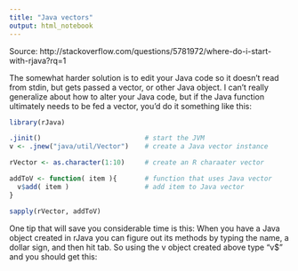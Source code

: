 ```yaml
---
title: "Java vectors"
output: html_notebook
---
```


Source: http://stackoverflow.com/questions/5781972/where-do-i-start-with-rjava?rq=1

The somewhat harder solution is to edit your Java code so it doesn't read from
stdin, but gets passed a vector, or other Java object. I can't really generalize
about how to alter your Java code, but if the Java function ultimately needs to
be fed a vector, you'd do it something like this:

```r
library(rJava)

.jinit()                          # start the JVM
v <- .jnew("java/util/Vector")    # create a Java vector instance

rVector <- as.character(1:10)     # create an R charaater vector

addToV <- function( item ){       # function that uses Java vector
  v$add( item )                   # add item to Java vector
}

sapply(rVector, addToV)
```


One tip that will save you considerable time is this: When you have a Java object created in rJava you can figure out its methods by typing the name, a dollar sign, and then hit tab. So using the v object created above type "v$" and you should get this:





